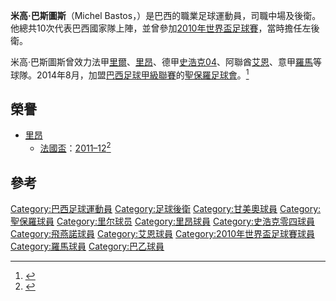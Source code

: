 {{noteta
|G1=football|G2=南美球會|G3=uefa
|T=zh-cn:米歇尔·巴斯托斯;zh-hk:米高·巴斯圖斯;
|1=zh-cn:巴斯托斯;zh-hk:巴斯圖斯;
|2=zh-cn:米歇尔;zh-hk:米高;
|3=zh-hans:沙尔克04;zh-hk:史浩克04;zh-tw:沙爾克04;
}}
{{Infobox football biography
| name = 米高·巴斯圖斯<br>Michel Bastos
| image = Michel Bastos 2013-06-29.jpg
| image_size = 250px
| caption = 
| fullname = 米高·費南迪斯·巴斯圖斯<br>Michel Fernandes Bastos
| height = {{convert|1.79|m|abbr=on}}
| birth_date  = {{Birth date and age|1983|8|2|df=y}}
| birth_place = [[巴西|巴西]][[佩洛塔斯|佩洛塔斯]]
| currentclub = [[利斯菲體育會|利斯菲體育會]] 
| clubnumber = 9
| position = [[翼鋒|翼鋒]]
| youthyears1 = 1994–2001
| youthclubs1 = [[佩洛塔斯體育會|佩洛塔斯]]
| years1 = 2001–2003
| clubs1 = [[飛燕諾|飛燕諾]]
| caps1  = 0
| goals1 = 0
| years2 = 2002–2003
| clubs2 = → [[精英隊|精英隊]] （外借）
| caps2  = 28
| goals2 = 0
| years3 = 2003–2006
| clubs3 = [[帕拉尼恩斯|帕拉尼恩斯]]
| caps3  = 10
| goals3 = 0
| years4 = 2004
| clubs4 = → [[甘美奧|甘美奧]] （外借）
| caps4  = 19
| goals4 = 4
| years5 = 2005
| clubs5 = → [[費古倫斯|費古倫斯]] （外借）
| caps5  = 34
| goals5 = 10
| years6 = 2006–2009
| clubs6 = {{Fb team Lille}}
| caps6  = 97
| goals6 = 25
| goals7 = 26
| years7 = 2009–2013
| clubs7 = {{Fb team Lyon}}
| caps7  = 98
| years8 = 2013
| clubs8 = → {{Fb team Schalke}} （外借）
| caps8  = 14
| goals8 = 4
| years9 = 2013–2014
| clubs9 = [[艾恩足球俱樂部|艾恩]]
| caps9  = 12
| goals9 = 4
| years10 = 2014
| clubs10 = → {{Fb team Roma}} （外借）
| caps10 = 16
| goals10 = 1
| years11 = 2014–2016
| clubs11 = [[聖保羅足球會|聖保羅]]
| caps12 = 64
| goals12 = 8
| years13 = 2017–
| clubs13 = [[彭美拉斯|彭美拉斯]]
| caps13 = 10
| goals13 = 0
| years14 = 2018–
| clubs14 = → [[利斯菲體育會|利斯菲體育會]] （外借）
| caps14  = 17
| goals14 = 2
| nationalyears1 = 2009–2010
| nationalteam1  ={{Fb|Brazil}}
| nationalcaps1  = 10
| nationalgoals1 = 1
| pcupdate =19:43, 18 April 2016 (UTC)
| ntupdate =
}}
'''米高·巴斯圖斯'''（Michel Bastos，{{bd|1983年|8月2日|}}）是巴西的職業足球運動員，司職中場及後衛。他總共10次代表巴西國家隊上陣，並曾參加[[2010年世界盃足球賽|2010年世界盃足球賽]]，當時擔任左後衛。

米高·巴斯圖斯曾效力法甲[[里爾奧林匹克體育會|里爾]]、[[奥林匹克里昂|里昂]]、德甲[[沙尔克04足球俱乐部|史浩克04]]、阿聯酋[[艾恩足球俱樂部|艾恩]]、意甲[[羅馬體育俱樂部|羅馬]]等球隊。2014年8月，加盟[[巴西足球甲級聯賽|巴西足球甲級聯賽]]的[[聖保羅足球會|聖保羅足球會]]。<ref>{{cite news|url=http://globoesporte.globo.com/futebol/times/sao-paulo/noticia/2014/08/dirigente-sao-paulino-promete-reforco-para-esta-quarta-feira-e-um-craque.html|title=Michel Bastos chega a SP nesta quarta para assinar com o Tricolor|date=13 August 2014|accessdate=13 August 2014|publisher=Globoesporte.com|language=pt|archive-date=2014-08-13|archive-url=https://archive.is/20140813032757/http://globoesporte.globo.com/futebol/times/sao-paulo/noticia/2014/08/dirigente-sao-paulino-promete-reforco-para-esta-quarta-feira-e-um-craque.html|dead-url=no}}</ref>

== 榮譽 ==
*[[奥林匹克里昂|里昂]]
**[[法國盃|法國盃]]：[[2011年至2012年法国杯足球赛|2011–12]]<ref>{{cite web|url=http://www.theguardian.com/football/2012/apr/28/lyon-quevilly-french-cup|title=Lyon win French Cup final to deny historic attempt by amateurs Quevilly|publisher=The Guardian|date=|accessdate=28 June 2013|archive-date=2016-03-04|archive-url=https://web.archive.org/web/20160304214855/http://www.theguardian.com/football/2012/apr/28/lyon-quevilly-french-cup|dead-url=no}}</ref>

==參考==
{{Reflist}}
{{2010年世界盃足球賽巴西參賽名單}}


{{DEFAULTSORT:Bastos, Michel}}
[[Category:巴西足球運動員|Category:巴西足球運動員]]
[[Category:足球後衛|Category:足球後衛]]
[[Category:甘美奧球員|Category:甘美奧球員]]
[[Category:聖保羅球員|Category:聖保羅球員]]
[[Category:里尔球员|Category:里尔球员]]
[[Category:里昂球員|Category:里昂球員]]
[[Category:史浩克零四球員|Category:史浩克零四球員]]
[[Category:飛燕諾球員|Category:飛燕諾球員]]
[[Category:艾恩球員|Category:艾恩球員]]
[[Category:2010年世界盃足球賽球員|Category:2010年世界盃足球賽球員]]
[[Category:羅馬球員|Category:羅馬球員]]
[[Category:巴乙球員|Category:巴乙球員]]